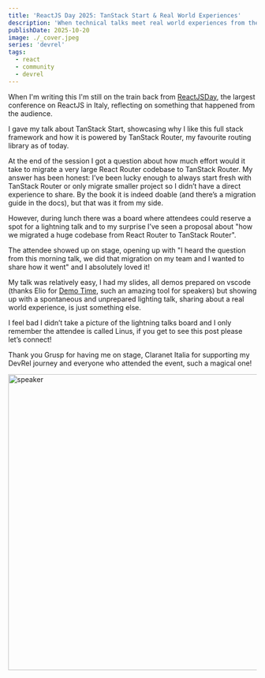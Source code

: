 ```yaml
---
title: 'ReactJS Day 2025: TanStack Start & Real World Experiences'
description: 'When technical talks meet real world experiences from the community'
publishDate: 2025-10-20
image: ./_cover.jpeg
series: 'devrel'
tags:
  - react
  - community
  - devrel
---
```



When I'm writing this I'm still on the train back from [ReactJSDay](https://www.reactjsday.it/), the largest conference on ReactJS in Italy, reflecting on something that happened from the audience.

I gave my talk about TanStack Start, showcasing why I like this full stack framework and how it is powered by TanStack Router, my favourite routing library as of today.

At the end of the session I got a question about how much effort would it take to migrate a very large React Router codebase to TanStack Router. My answer has been honest: I’ve been lucky enough to always start fresh with TanStack Router or only migrate smaller project so I didn’t have a direct experience to share. By the book it is indeed doable (and there’s a migration guide in the docs), but that was it from my side.

However, during lunch there was a board where attendees could reserve a spot for a lightning talk and to my surprise I’ve seen a proposal about "how we migrated a huge codebase from React Router to TanStack Router".

The attendee showed up on stage, opening up with "I heard the question from this morning talk, we did that migration on my team and I wanted to share how it went" and I absolutely loved it!

My talk was relatively easy, I had my slides, all demos prepared on vscode (thanks Elio for [Demo Time](https://demotime.show/), such an amazing tool for speakers) but showing up with a spontaneous and unprepared lighting talk, sharing about a real world experience, is just something else.

I feel bad I didn’t take a picture of the lightning talks board and I only remember the attendee is called Linus, if you get to see this post please let’s connect!

Thank you Grusp for having me on stage, Claranet Italia for supporting my DevRel journey and everyone who attended the event, such a magical one!


<Image src={speaker} alt="speaker" height="600" />
